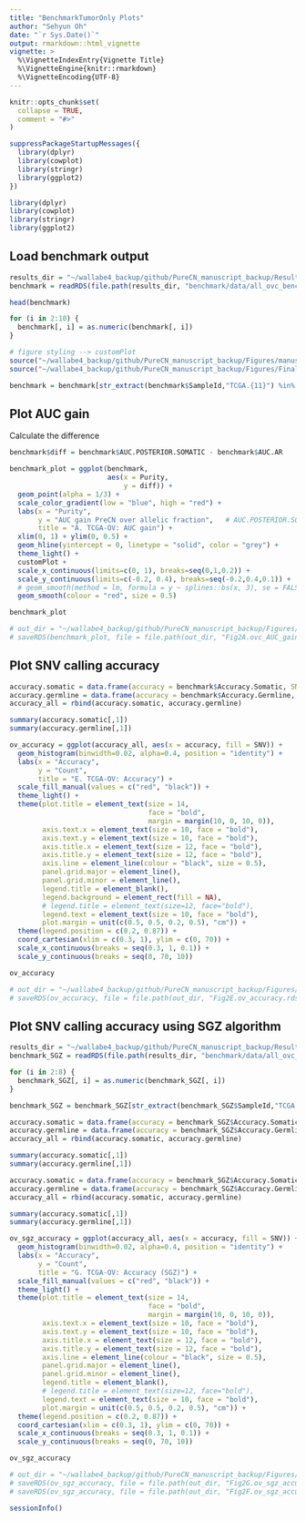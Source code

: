 ```yaml
---
title: "BenchmarkTumorOnly Plots"
author: "Sehyun Oh"
date: "`r Sys.Date()`"
output: rmarkdown::html_vignette
vignette: >
  %\VignetteIndexEntry{Vignette Title}
  %\VignetteEngine{knitr::rmarkdown}
  %\VignetteEncoding{UTF-8}
---
```


```r
knitr::opts_chunk$set(
  collapse = TRUE,
  comment = "#>"
)
```

```r
suppressPackageStartupMessages({
  library(dplyr)
  library(cowplot)
  library(stringr)
  library(ggplot2)
})
```

```r
library(dplyr)
library(cowplot)
library(stringr)
library(ggplot2)
```

## Load benchmark output
```r
results_dir = "~/wallabe4_backup/github/PureCN_manuscript_backup/Results"
benchmark = readRDS(file.path(results_dir, "benchmark/data/all_ovc_benchmark.rds"))
```

```r
head(benchmark)
```

```r
for (i in 2:10) {
  benchmark[, i] = as.numeric(benchmark[, i])
}
```

```r
# figure styling --> customPlot
source("~/wallabe4_backup/github/PureCN_manuscript_backup/Figures/manuscript_figure_style.R")
source("~/wallabe4_backup/github/PureCN_manuscript_backup/Figures/Final_Figures/non_dup.R")
```

```r
benchmark = benchmark[str_extract(benchmark$SampleId,"TCGA.{11}") %in% ovc_236,] 
```

## Plot AUC gain
Calculate the difference
```r
benchmark$diff = benchmark$AUC.POSTERIOR.SOMATIC - benchmark$AUC.AR
```

```r
benchmark_plot = ggplot(benchmark,
                        aes(x = Purity,
                            y = diff)) +
  geom_point(alpha = 1/3) + 
  scale_color_gradient(low = "blue", high = "red") + 
  labs(x = "Purity",
       y = "AUC gain PreCN over allelic fraction",   # AUC.POSTERIOR.SOMATIC - AUC.AR
       title = "A. TCGA-OV: AUC gain") + 
  xlim(0, 1) + ylim(0, 0.5) +
  geom_hline(yintercept = 0, linetype = "solid", color = "grey") +
  theme_light() +
  customPlot +
  scale_x_continuous(limits=c(0, 1), breaks=seq(0,1,0.2)) +
  scale_y_continuous(limits=c(-0.2, 0.4), breaks=seq(-0.2,0.4,0.1)) +
  # geom_smooth(method = lm, formula = y ~ splines::bs(x, 3), se = FALSE) +
  geom_smooth(colour = "red", size = 0.5)
```

```r
benchmark_plot

# out_dir = "~/wallabe4_backup/github/PureCN_manuscript_backup/Figures/Final_Figures"
# saveRDS(benchmark_plot, file = file.path(out_dir, "Fig2A.ovc_AUC_gain.rds"))
```

## Plot SNV calling accuracy 
```r
accuracy.somatic = data.frame(accuracy = benchmark$Accuracy.Somatic, SNV = "Somatic")
accuracy.germline = data.frame(accuracy = benchmark$Accuracy.Germline, SNV = "Germline")
accuracy_all = rbind(accuracy.somatic, accuracy.germline)

summary(accuracy.somatic[,1])
summary(accuracy.germline[,1])
```

```r
ov_accuracy = ggplot(accuracy_all, aes(x = accuracy, fill = SNV)) +
  geom_histogram(binwidth=0.02, alpha=0.4, position = "identity") + 
  labs(x = "Accuracy",
       y = "Count",
       title = "E. TCGA-OV: Accuracy") + 
  scale_fill_manual(values = c("red", "black")) +
  theme_light() +
  theme(plot.title = element_text(size = 14, 
                                  face = "bold", 
                                  margin = margin(10, 0, 10, 0)),
        axis.text.x = element_text(size = 10, face = "bold"), 
        axis.text.y = element_text(size = 10, face = "bold"), 
        axis.title.x = element_text(size = 12, face = "bold"), 
        axis.title.y = element_text(size = 12, face = "bold"), 
        axis.line = element_line(colour = "black", size = 0.5),
        panel.grid.major = element_line(), 
        panel.grid.minor = element_line(),
        legend.title = element_blank(),
        legend.background = element_rect(fill = NA),
        # legend.title = element_text(size=12, face="bold"),
        legend.text = element_text(size = 10, face = "bold"),
        plot.margin = unit(c(0.5, 0.5, 0.2, 0.5), "cm")) +
  theme(legend.position = c(0.2, 0.87)) +
  coord_cartesian(xlim = c(0.3, 1), ylim = c(0, 70)) +
  scale_x_continuous(breaks = seq(0.3, 1, 0.1)) + 
  scale_y_continuous(breaks = seq(0, 70, 10))
```

```r
ov_accuracy

# out_dir = "~/wallabe4_backup/github/PureCN_manuscript_backup/Figures/Final_Figures"
# saveRDS(ov_accuracy, file = file.path(out_dir, "Fig2E.ov_accuracy.rds"))
```

## Plot SNV calling accuracy using SGZ algorithm
```r
results_dir = "~/wallabe4_backup/github/PureCN_manuscript_backup/Results"
benchmark_SGZ = readRDS(file.path(results_dir, "benchmark/data/all_ovc_benchmark_SGZ.rds"))

for (i in 2:8) {
  benchmark_SGZ[, i] = as.numeric(benchmark_SGZ[, i])
}
```

```r
benchmark_SGZ = benchmark_SGZ[str_extract(benchmark_SGZ$SampleId,"TCGA.{11}") %in% ovc_236,]   # 231 obs. 
```

```r
accuracy.somatic = data.frame(accuracy = benchmark_SGZ$Accuracy.Somatic, SNV = "Somatic")
accuracy.germline = data.frame(accuracy = benchmark_SGZ$Accuracy.Germline, SNV = "Germline")
accuracy_all = rbind(accuracy.somatic, accuracy.germline)
```

```r
summary(accuracy.somatic[,1])
summary(accuracy.germline[,1])
```

```r
accuracy.somatic = data.frame(accuracy = benchmark_SGZ$Accuracy.Somatic, SNV = "Somatic")
accuracy.germline = data.frame(accuracy = benchmark_SGZ$Accuracy.Germline, SNV = "Germline")
accuracy_all = rbind(accuracy.somatic, accuracy.germline)

summary(accuracy.somatic[,1])
summary(accuracy.germline[,1])
```

```r
ov_sgz_accuracy = ggplot(accuracy_all, aes(x = accuracy, fill = SNV)) +
  geom_histogram(binwidth=0.02, alpha=0.4, position = "identity") + 
  labs(x = "Accuracy",
       y = "Count",
       title = "G. TCGA-OV: Accuracy (SGZ)") + 
  scale_fill_manual(values = c("red", "black")) +
  theme_light() +
  theme(plot.title = element_text(size = 14, 
                                  face = "bold", 
                                  margin = margin(10, 0, 10, 0)),
        axis.text.x = element_text(size = 10, face = "bold"), 
        axis.text.y = element_text(size = 10, face = "bold"), 
        axis.title.x = element_text(size = 12, face = "bold"), 
        axis.title.y = element_text(size = 12, face = "bold"), 
        axis.line = element_line(colour = "black", size = 0.5),
        panel.grid.major = element_line(), 
        panel.grid.minor = element_line(),
        legend.title = element_blank(),
        # legend.title = element_text(size=12, face="bold"),
        legend.text = element_text(size = 10, face = "bold"),
        plot.margin = unit(c(0.5, 0.5, 0.2, 0.5), "cm")) +
  theme(legend.position = c(0.2, 0.87)) +
  coord_cartesian(xlim = c(0.3, 1), ylim = c(0, 70)) +
  scale_x_continuous(breaks = seq(0.3, 1, 0.1)) + 
  scale_y_continuous(breaks = seq(0, 70, 10))
```

```r
ov_sgz_accuracy

# out_dir = "~/wallabe4_backup/github/PureCN_manuscript_backup/Figures/Final_Figures"
# saveRDS(ov_sgz_accuracy, file = file.path(out_dir, "Fig2G.ov_sgz_accuracy.rds"))
# saveRDS(ov_sgz_accuracy, file = file.path(out_dir, "Fig2F.ov_sgz_accuracy.rds"))
```

```r
sessionInfo()
```